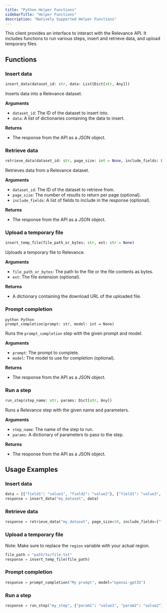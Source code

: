 ```yaml
---
title: "Python Helper Functions"
sidebarTitle: "Helper Functions"
description: "Natively Supported Helper Functions"
---
```


This client provides an interface to interact with the Relevance API. It includes functions to run various steps, insert and retrieve data, and upload temporary files.

## **Functions**

### Insert data

```python Python
insert_data(dataset_id: str, data: List[Dict[str, Any]])
```

Inserts data into a Relevance dataset.

**Arguments**

- `dataset_id`: The ID of the dataset to insert into.
- `data`: A list of dictionaries containing the data to insert.

**Returns**

- The response from the API as a JSON object.

### Retrieve data

```python Python
retrieve_data(dataset_id: str, page_size: int = None, include_fields: List[str] = None)
```

Retrieves data from a Relevance dataset.

**Arguments**

- `dataset_id`: The ID of the dataset to retrieve from.
- `page_size`: The number of results to return per page (optional).
- `include_fields`: A list of fields to include in the response (optional).

**Returns**

- The response from the API as a JSON object.

### Upload a temporary file

```python
insert_temp_file(file_path_or_bytes: str, ext: str = None)
```

Uploads a temporary file to Relevance.

**Arguments**

- `file_path_or_bytes`: The path to the file or the file contents as bytes.
- `ext`: The file extension (optional).

**Returns**

- A dictionary containing the download URL of the uploaded file.

### Prompt completion

```
python Python
prompt_completion(prompt: str, model: int = None)
```

Runs the `prompt_completion` step with the given prompt and model.

**Arguments**

- `prompt`: The prompt to complete.
- `model`: The model to use for completion (optional).

**Returns**

- The response from the API as a JSON object.

### Run a step

```python Python
run_step(step_name: str, params: Dict[str, Any])
```

Runs a Relevance step with the given name and parameters.

**Arguments**

- `step_name`: The name of the step to run.
- `params`: A dictionary of parameters to pass to the step.

**Returns**

- The response from the API as a JSON object.

## **Usage Examples**

### Insert data

```python Python
data = [{"field1": "value1", "field2": "value2"}, {"field1": "value3", "field2": "value4"}]
response = insert_data("my_dataset", data)
```

### Retrieve data

```python Python
response = retrieve_data("my_dataset", page_size=10, include_fields=["field1", "field2"])
```

### Upload a temporary file
Note: Make sure to replace the `region` variable with your actual region.

```python Python
file_path = "path/to/file.txt"
response = insert_temp_file(file_path)
```


### Prompt completion

```python Python
response = prompt_completion("My prompt", model="openai-gpt35")
```

### Run a step

```python Python
response = run_step("my_step", {"param1": "value1", "param2": "value2"})
```